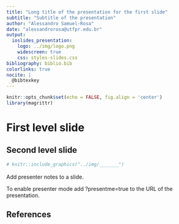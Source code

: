 ```yaml
---
title: "Long title of the presentation for the first slide"
subtitle: "Subtitle of the presentation"
author: "Alessandro Samuel-Rosa"
date: "alessandrorosa@utfpr.edu.br"
output:
  ioslides_presentation:
    logo: ../img/logo.png
    widescreen: true
    css: styles-slides.css
bibliography: biblio.bib
colorlinks: true
nocite: |
  @bibtexkey
---
```


<script src="https://ajax.googleapis.com/ajax/libs/jquery/1.12.2/jquery.min.js"></script>
<script>
    $(document).ready(function() {
    $('slide:not(.title-slide, .backdrop, .segue)').append('<footer></footer>');
    $('footer').attr('label', 'Samuel-Rosa (2019) Short title of the presentation for the footer');
  })
</script>

```r
knitr::opts_chunk$set(echo = FALSE, fig.align = 'center')
library(magrittr)
```

# First level slide

## Second level slide

```r
# knitr::include_graphics("../img/_______")
```

<!-- Annotations -->
<div class="notes"><p style="font-size:16px">
Add presenter notes to a slide.

To enable presenter mode add ?presentme=true to the URL of the presentation.
</p></div>
<!-- Annotations -->

## References {.tiny}
